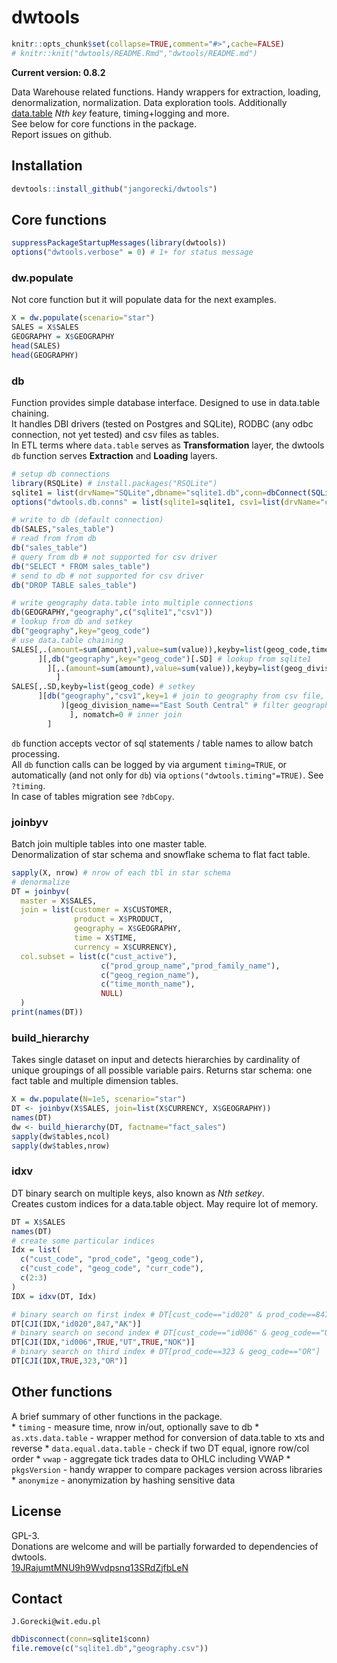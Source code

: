 # dwtools
```r
knitr::opts_chunk$set(collapse=TRUE,comment="#>",cache=FALSE)
# knitr::knit("dwtools/README.Rmd","dwtools/README.md")
```
**Current version: 0.8.2**  

Data Warehouse related functions. Handy wrappers for extraction, loading, denormalization, normalization. Data exploration tools. Additionally [data.table](https://github.com/Rdatatable/data.table) *Nth key* feature, timing+logging and more.  
See below for core functions in the package.  
Report issues on github.

## Installation
```r
devtools::install_github("jangorecki/dwtools")
```

## Core functions
```r
suppressPackageStartupMessages(library(dwtools))
options("dwtools.verbose" = 0) # 1+ for status message
```

### dw.populate
Not core function but it will populate data for the next examples.  
```r
X = dw.populate(scenario="star")
SALES = X$SALES
GEOGRAPHY = X$GEOGRAPHY
head(SALES)
head(GEOGRAPHY)
```

### db
Function provides simple database interface. Designed to use in data.table chaining.  
It handles DBI drivers (tested on Postgres and SQLite), RODBC (any odbc connection, not yet tested) and csv files as tables.  
In ETL terms where `data.table` serves as **Transformation** layer, the dwtools `db` function serves **Extraction** and **Loading** layers.  
```r
# setup db connections
library(RSQLite) # install.packages("RSQLite")
sqlite1 = list(drvName="SQLite",dbname="sqlite1.db",conn=dbConnect(SQLite(), dbname="sqlite1.db"))
options("dwtools.db.conns" = list(sqlite1=sqlite1, csv1=list(drvName="csv")))

# write to db (default connection)
db(SALES,"sales_table")
# read from from db
db("sales_table")
# query from db # not supported for csv driver
db("SELECT * FROM sales_table")
# send to db # not supported for csv driver
db("DROP TABLE sales_table")

# write geography data.table into multiple connections
db(GEOGRAPHY,"geography",c("sqlite1","csv1"))
# lookup from db and setkey
db("geography",key="geog_code")
# use data.table chaining
SALES[,.(amount=sum(amount),value=sum(value)),keyby=list(geog_code,time_code) # aggr to geog_code, time_code
      ][,db("geography",key="geog_code")[.SD] # lookup from sqlite1
        ][,.(amount=sum(amount),value=sum(value)),keyby=list(geog_division_name,time_code) # aggr to division_code, time_code
          ]
SALES[,.SD,keyby=list(geog_code) # setkey
      ][db("geography","csv1",key=1 # join to geography from csv file, setkey on first column
           )[geog_division_name=="East South Central" # filter geography to one division_name
             ], nomatch=0 # inner join
        ]
```
`db` function accepts vector of sql statements / table names to allow batch processing.  
All `db` function calls can be logged by via argument `timing=TRUE`, or automatically (and not only for `db`) via `options("dwtools.timing"=TRUE)`. See `?timing`.    
In case of tables migration see `?dbCopy`.

### joinbyv
Batch join multiple tables into one master table.  
Denormalization of star schema and snowflake schema to flat fact table.  
```r
sapply(X, nrow) # nrow of each tbl in star schema
# denormalize 
DT = joinbyv(
  master = X$SALES,
  join = list(customer = X$CUSTOMER,
              product = X$PRODUCT,
              geography = X$GEOGRAPHY,
              time = X$TIME,
              currency = X$CURRENCY),
  col.subset = list(c("cust_active"),
                    c("prod_group_name","prod_family_name"),
                    c("geog_region_name"),
                    c("time_month_name"),
                    NULL)
  )
print(names(DT))
```

### build_hierarchy
Takes single dataset on input and detects hierarchies by cardinality of unique groupings of all possible variable pairs. Returns star schema: one fact table and multiple dimension tables.
```r
X = dw.populate(N=1e5, scenario="star")
DT <- joinbyv(X$SALES, join=list(X$CURRENCY, X$GEOGRAPHY))
names(DT)
dw <- build_hierarchy(DT, factname="fact_sales")
sapply(dw$tables,ncol)
sapply(dw$tables,nrow)
```

### idxv
DT binary search on multiple keys, also known as *Nth setkey*.  
Creates custom indices for a data.table object. May require lot of memory.  
```r
DT = X$SALES
names(DT)
# create some particular indices
Idx = list(
  c("cust_code", "prod_code", "geog_code"),
  c("cust_code", "geog_code", "curr_code"),
  c(2:3)
)
IDX = idxv(DT, Idx)

# binary search on first index # DT[cust_code=="id020" & prod_code==847 & geog_code=="AK"]
DT[CJI(IDX,"id020",847,"AK")]
# binary search on second index # DT[cust_code=="id006" & geog_code=="UT" & curr_code=="NOK"]
DT[CJI(IDX,"id006",TRUE,"UT",TRUE,"NOK")]
# binary search on third index # DT[prod_code==323 & geog_code=="OR"]
DT[CJI(IDX,TRUE,323,"OR")]
```

## Other functions
A brief summary of other functions in the package.  
* `timing` - measure time, nrow in/out, optionally save to db
* `as.xts.data.table` - wrapper method for conversion of data.table to xts and reverse
* `data.equal.data.table` - check if two DT equal, ignore row/col order
* `vwap` - aggregate tick trades data to OHLC including VWAP
* `pkgsVersion` - handy wrapper to compare packages version across libraries
* `anonymize` - anonymization by hashing sensitive data

## License
GPL-3.  
Donations are welcome and will be partially forwarded to dependencies of dwtools.  
[19JRajumtMNU9h9Wvdpsnq13SRdZjfbLeN](https://blockchain.info/address/19JRajumtMNU9h9Wvdpsnq13SRdZjfbLeN)

## Contact
`J.Gorecki@wit.edu.pl`
```r
dbDisconnect(conn=sqlite1$conn)
file.remove(c("sqlite1.db","geography.csv"))
```
